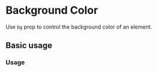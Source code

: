 # Background Color

Use `bg` prop to control the background color of an element.

## Basic usage

### Usage

<ax-demo name="background-color/usage" />
